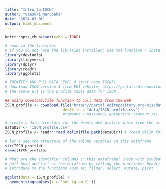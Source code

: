 ```yaml
---
title: "Intro_to_ISCN"
author: "Vaasuki Marupaka"
date: "2024-03-01"
output: html_document
---
```


```r
knitr::opts_chunk$set(echo = TRUE)
```

```r
# read in the libraries
# if you do not have the libraries installed; use the function - install.packages("LIBRARY_NAME")
library(devtools)
library(tidyverse)
library(dplyr)
library(readr)
library(ggplot2)

```

```r
# IDENTIFY AND PULL DATA LEVEL 0 (test case ISCN3)
# download ISCN version.3 from EDI website; https://portal.edirepository.org/nis/dataviewer?packageid=edi.1160.1&entityid=40527580cc045d33d9a5aaf728bf204e
# the above url is the profile table data for ISCN

## using download.file function to pull data from the web
ISCN_profile <- download.file("https://portal.edirepository.org/nis/dataviewer?packageid=edi.1160.1&entityid=40527580cc045d33d9a5aaf728bf204e",
                          destfile = "data/ISCN_profile.csv") 
                          #timeout = max(2000, getOption("timeout")))

# create a data directory for the downloaded profile table from the url
dataDir <- 'ISCN_profile.csv'
ISCN_profile <- readr::read_delim(file.path(dataDir)) # ?read_delim for more info on the function
```

```r
# let's see the structure of the column varables in this dataframe. 
str(ISCN_profile)
names(ISCN_profile)

# What are the identifier columns in this dataframe? check with students in the class!
# pull head and tail of the dataframe by calling the functions: head() and tail()
# introduce to the functions such as: filter, select, mutate, pivot
```


```r
ggplot(data = ISCN_profile) +
  geom_histogram(aes(x = `soc (g cm-2)`))
```

